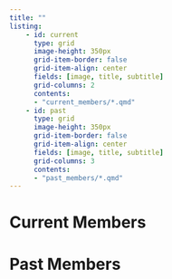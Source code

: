 ```yaml
---
title: ""
listing:
    - id: current
      type: grid
      image-height: 350px
      grid-item-border: false
      grid-item-align: center
      fields: [image, title, subtitle]
      grid-columns: 2
      contents:
      - "current_members/*.qmd"
    - id: past
      type: grid
      image-height: 350px
      grid-item-border: false
      grid-item-align: center
      fields: [image, title, subtitle]
      grid-columns: 3
      contents:
      - "past_members/*.qmd"
---
```


# Current Members

::: {#current}
:::

# Past Members

::: {#past}
:::

